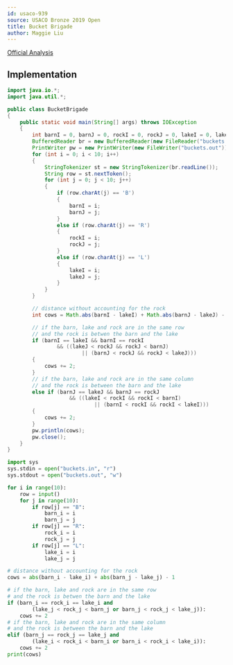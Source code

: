 ```yaml
---
id: usaco-939
source: USACO Bronze 2019 Open
title: Bucket Brigade
author: Maggie Liu
---
```


[Official Analysis](http://www.usaco.org/current/data/sol_buckets_bronze_open19.html)

## Implementation

<LanguageSection>

<JavaSection>

```java
import java.io.*;
import java.util.*;

public class BucketBrigade
{
	public static void main(String[] args) throws IOException
	{
		int barnI = 0, barnJ = 0, rockI = 0, rockJ = 0, lakeI = 0, lakeJ = 0;
		BufferedReader br = new BufferedReader(new FileReader("buckets.in"));
		PrintWriter pw = new PrintWriter(new FileWriter("buckets.out"));
		for (int i = 0; i < 10; i++)
		{
			StringTokenizer st = new StringTokenizer(br.readLine());
			String row = st.nextToken();
			for (int j = 0; j < 10; j++)
			{
				if (row.charAt(j) == 'B')
				{
					barnI = i;
					barnJ = j;
				}
				else if (row.charAt(j) == 'R')
				{
					rockI = i;
					rockJ = j;
				}
				else if (row.charAt(j) == 'L')
				{
					lakeI = i;
					lakeJ = j;
				}
			}
		}

		// distance without accounting for the rock
		int cows = Math.abs(barnI - lakeI) + Math.abs(barnJ - lakeJ) - 1;

		// if the barn, lake and rock are in the same row
		// and the rock is betwen the barn and the lake
		if (barnI == lakeI && barnI == rockI
				&& ((lakeJ < rockJ && rockJ < barnJ)
						|| (barnJ < rockJ && rockJ < lakeJ)))
		{
			cows += 2;
		}
		// if the barn, lake and rock are in the same column
		// and the rock is between the barn and the lake
		else if (barnJ == lakeJ && barnJ == rockJ
					&& ((lakeI < rockI && rockI < barnI)
							|| (barnI < rockI && rockI < lakeI)))
		{
			cows += 2;
		}
		pw.println(cows);
		pw.close();
	}
}
```

</JavaSection>

<PySection>

```py
import sys
sys.stdin = open("buckets.in", "r")
sys.stdout = open("buckets.out", "w")

for i in range(10):
	row = input()
	for j in range(10):
		if row[j] == "B":
			barn_i = i
			barn_j = j
		if row[j] == "R":
			rock_i = i
			rock_j = j
		if row[j] == "L":
			lake_i = i
			lake_j = j

# distance without accounting for the rock
cows = abs(barn_i - lake_i) + abs(barn_j - lake_j) - 1

# if the barn, lake and rock are in the same row
# and the rock is betwen the barn and the lake
if (barn_i == rock_i == lake_i and
		(lake_j < rock_j < barn_j or barn_j < rock_j < lake_j)):
	cows += 2
# if the barn, lake and rock are in the same column
# and the rock is between the barn and the lake
elif (barn_j == rock_j == lake_j and
		(lake_i < rock_i < barn_i or barn_i < rock_i < lake_i)):
	cows += 2
print(cows)
```

</PySection>

</LanguageSection>
